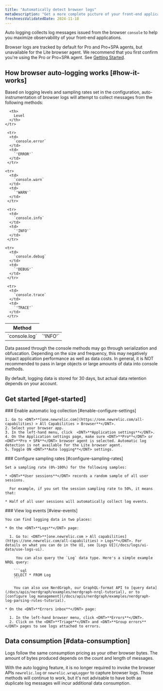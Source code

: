 ```yaml
---
title: "Automatically detect browser logs"
metaDescription: "Get a more complete picture of your front-end application"
freshnessValidatedDate: 2024-11-18
---
```


Auto logging collects log messages issued from the browser `console` to help you maximize observability of your front-end applications.

Browser logs are tracked by default for Pro and Pro+SPA agents, but unavailable for the Lite browser agent. We recommend that you first confirm you're using the Pro or Pro+SPA agent.  See [Getting Started](#get-started).

## How browser auto-logging works [#how-it-works]

Based on logging levels and sampling rates set in the configuration, auto-instrumentation of browser logs will attempt to collect messages from the following methods:

<table>
  <thead>
    <tr>
      <th style={{width: "200px"}}>
        Method
      </th>

      <th>
        Level
      </th>
    </tr>
  </thead>

  <tbody>
    <tr>
      <td>
        `console.log`
      </td>
      <td>
        `'INFO'`
      </td>
     </tr>

     <tr>
      <td>
        `console.error`
      </td>
      <td>
        `'ERROR'`
      </td>
     </tr>

    <tr>
      <td>
        `console.warn`
      </td>
      <td>
        `'WARN'`
      </td>
     </tr>
     
     <tr>
      <td>
        `console.info`
      </td>
      <td>
        `'INFO'`
      </td>
     </tr>

    <tr>
      <td>
        `console.debug`
      </td>
      <td>
        `'DEBUG'`
      </td>
     </tr>
     
     <tr>
      <td>
        `console.trace`
      </td>
      <td>
        `'TRACE'`
      </td>
     </tr>
  </tbody> 
</table>

<Callout variant="important">
Data passed through the console methods may go through serialization and obfuscation.  Depending on the size and frequency, this may negatively impact application performance as well as data costs.  In general, it is NOT recommended to pass in large objects or large amounts of data into console methods.
</Callout>

By default, logging data is stored for 30 days, but actual data retention depends on your account.

## Get started [#get-started]

<Steps>
  <Step>
    ### Enable automatic log collection [#enable-configure-settings]

    1. Go to <DNT>**[one.newrelic.com](https://one.newrelic.com/all-capabilities) > All Capabilities > Browser**</DNT>.
    2. Select your browser app.
    3. In the left-hand menu, click  <DNT>**Application settings**</DNT>.
    4. On the Application settings page, make sure <DNT>**Pro**</DNT> or <DNT>**Pro + SPA**</DNT> browser agent is selected. Automatic log detection is not available for the Lite browser agent.
    5. Toggle ON <DNT>**Auto logging**</DNT> settings.
  </Step>

  <Step>
    ### Configure sampling rates [#configure-sampling-rates]

    Set a sampling rate (0%-100%) for the following samples:

    * <DNT>**User sessions**</DNT> records a random sample of all user sessions.

      For example, if you set the session sampling rate to 50%, it means that:

    * Half of all user sessions will automatically collect log events.
  </Step>

  <Step>
    ### View log events [#view-events]

    You can find logging data in two places:

    * On the <DNT>**Logs**</DNT> page:
    
      1. Go to: <DNT>**[one.newrelic.com > All capabilities](https://one.newrelic.com/all-capabilities) > Logs**</DNT>. For details on what you can do in the UI, see [Logs UI](/docs/logs/ui-data/use-logs-ui).

         You can also query the `Log` data type. Here's a simple example NRQL query:

        ```sql
        SELECT * FROM Log
        ```

        You can also use NerdGraph, our GraphQL-format API to [query data](/docs/apis/nerdgraph/examples/nerdgraph-nrql-tutorial), or to [configure log management](/docs/apis/nerdgraph/examples/nerdgraph-log-parsing-rules-tutorial).

    * On the <DNT>**Errors inbox**</DNT> page:

      1. In the left-hand browser menu, click <DNT>**Errors**</DNT>.
      2. Click on the <DNT>**Triage**</DNT> and <DNT>**Group errors**</DNT> pages to see logs attached to errors.
  </Step>
</Steps>

## Data consumption [#data-consumption]

Logs follow the same consumption pricing as your other browser bytes. The amount of bytes produced depends on the count and length of messages.

With the auto logging feature, it is no longer required to invoke the browser APIs `newrelic.log` or `newrelic.wrapLogger` to capture browser logs.  Those methods will continue to work, but it's not advisable to have both as duplicate log messages will incur additional data consumption.
